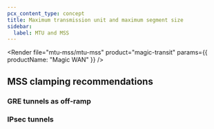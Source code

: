 ```yaml
---
pcx_content_type: concept
title: Maximum transmission unit and maximum segment size
sidebar:
  label: MTU and MSS
---
```



<Render
	file="mtu-mss/mtu-mss"
	product="magic-transit"
	params={{ productName: "Magic WAN" }}
/>

## MSS clamping recommendations

### GRE tunnels as off-ramp

<Render file="mtu-mss/mss-clamping-gre" product="magic-transit" />

### IPsec tunnels

<Render file="mtu-mss/mss-clamping-ipsec" product="magic-transit" />

